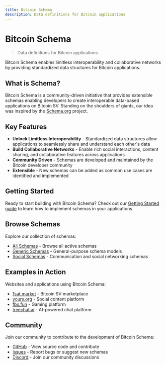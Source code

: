 ```yaml
---
title: Bitcoin Schema
description: Data definitions for Bitcoin applications
---
```


# Bitcoin Schema

> Data definitions for Bitcoin applications

Bitcoin Schema enables limitless interoperability and collaborative networks by providing standardized data structures for Bitcoin applications.

## What is Schema?

Bitcoin Schema is a community-driven initiative that provides extensible schemas enabling developers to create interoperable data-based applications on Bitcoin SV. Standing on the shoulders of giants, our idea was inspired by the [Schema.org](https://schema.org) project.

## Key Features

- **Unlock Limitless Interoperability** - Standardized data structures allow applications to seamlessly share and understand each other's data
- **Build Collaborative Networks** - Enable rich social interactions, content sharing, and collaborative features across applications
- **Community Driven** - Schemas are developed and maintained by the Bitcoin developer community
- **Extensible** - New schemas can be added as common use cases are identified and implemented

## Getting Started

Ready to start building with Bitcoin Schema? Check out our [Getting Started guide](/docs/getting-started) to learn how to implement schemas in your applications.

## Browse Schemas

Explore our collection of schemas:

- [All Schemas](/docs/schemas) - Browse all active schemas
- [Generic Schemas](/docs/generic-schema) - General-purpose schema models
- [Social Schemas](/docs/social-schema) - Communication and social networking schemas

## Examples in Action

Websites and applications using Bitcoin Schema:

- [1sat.market](https://1sat.market) - Bitcoin SV marketplace
- [yours.org](https://yours.org) - Social content platform
- [fbx.fun](https://fbx.fun) - Gaming platform
- [treechat.ai](https://treechat.ai) - AI-powered chat platform

## Community

Join our community to contribute to the development of Bitcoin Schema:

- [GitHub](https://github.com/b-open-io/bitcoinschema) - View source code and contribute
- [Issues](https://github.com/b-open-io/bitcoinschema/issues) - Report bugs or suggest new schemas
- [Discord](https://discord.gg/vqj6wpKeEn) - Join our community discussions